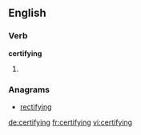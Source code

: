 ==English==

===Verb===
'''certifying'''

# {{present participle of|[[certify]]}}

===Anagrams===
* [[rectifying#English|rectifying]]

[[de:certifying]]
[[fr:certifying]]
[[vi:certifying]]